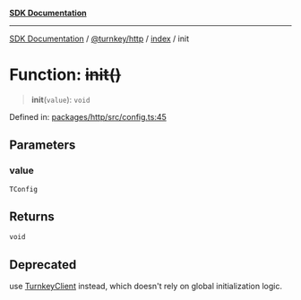 [**SDK Documentation**](../../../../README.mdx)

***

[SDK Documentation](../../../../packages.mdx) / [@turnkey/http](../../README.mdx) / [index](../README.mdx) / init

# Function: ~~init()~~

> **init**(`value`): `void`

Defined in: [packages/http/src/config.ts:45](https://github.com/tkhq/sdk/blob/078f5423e923fbd1d7fd39440402d7f01d09c3d0/packages/http/src/config.ts#L45)

## Parameters

### value

`TConfig`

## Returns

`void`

## Deprecated

use [TurnkeyClient](../classes/TurnkeyClient.mdx) instead, which doesn't rely on global initialization logic.
